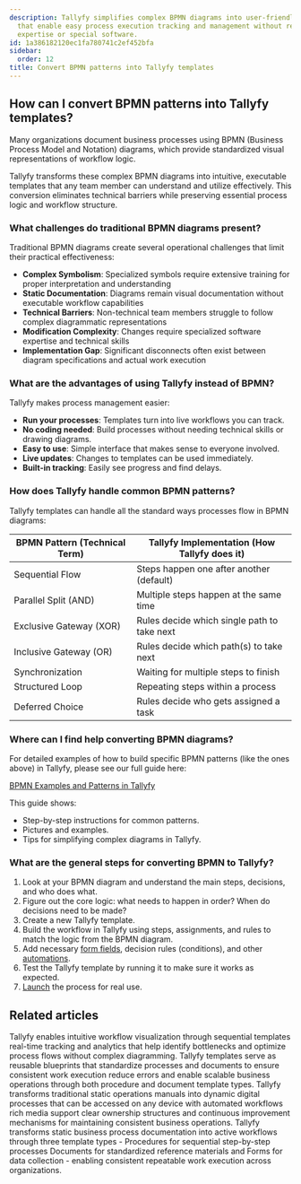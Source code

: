 ```yaml
---
description: Tallyfy simplifies complex BPMN diagrams into user-friendly templates
  that enable easy process execution tracking and management without requiring technical
  expertise or special software.
id: 1a386182120ec1fa780741c2ef452bfa
sidebar:
  order: 12
title: Convert BPMN patterns into Tallyfy templates
---
```


## How can I convert BPMN patterns into Tallyfy templates?

Many organizations document business processes using BPMN (Business Process Model and Notation) diagrams, which provide standardized visual representations of workflow logic.

Tallyfy transforms these complex BPMN diagrams into intuitive, executable templates that any team member can understand and utilize effectively. This conversion eliminates technical barriers while preserving essential process logic and workflow structure.

### What challenges do traditional BPMN diagrams present?

Traditional BPMN diagrams create several operational challenges that limit their practical effectiveness:

- **Complex Symbolism**: Specialized symbols require extensive training for proper interpretation and understanding
- **Static Documentation**: Diagrams remain visual documentation without executable workflow capabilities
- **Technical Barriers**: Non-technical team members struggle to follow complex diagrammatic representations
- **Modification Complexity**: Changes require specialized software expertise and technical skills
- **Implementation Gap**: Significant disconnects often exist between diagram specifications and actual work execution

### What are the advantages of using Tallyfy instead of BPMN?

Tallyfy makes process management easier:
- **Run your processes**: Templates turn into live workflows you can track.
- **No coding needed**: Build processes without needing technical skills or drawing diagrams.
- **Easy to use**: Simple interface that makes sense to everyone involved.
- **Live updates**: Changes to templates can be used immediately.
- **Built-in tracking**: Easily see progress and find delays.

### How does Tallyfy handle common BPMN patterns?

Tallyfy templates can handle all the standard ways processes flow in BPMN diagrams:

| BPMN Pattern (Technical Term) | Tallyfy Implementation (How Tallyfy does it) |
|-------------------------------|---------------------------------------------|
| Sequential Flow               | Steps happen one after another (default)     |
| Parallel Split (AND)          | Multiple steps happen at the same time       |
| Exclusive Gateway (XOR)       | Rules decide which single path to take next |
| Inclusive Gateway (OR)        | Rules decide which path(s) to take next    |
| Synchronization               | Waiting for multiple steps to finish         |
| Structured Loop               | Repeating steps within a process             |
| Deferred Choice               | Rules decide who gets assigned a task        |

### Where can I find help converting BPMN diagrams?

For detailed examples of how to build specific BPMN patterns (like the ones above) in Tallyfy, please see our full guide here:

[BPMN Examples and Patterns in Tallyfy](https://tallyfy.com/bpmn-examples-and-patterns)

This guide shows:
- Step-by-step instructions for common patterns.
- Pictures and examples.
- Tips for simplifying complex diagrams in Tallyfy.

### What are the general steps for converting BPMN to Tallyfy?

1. Look at your BPMN diagram and understand the main steps, decisions, and who does what.
2. Figure out the core logic: what needs to happen in order? When do decisions need to be made?
3. Create a new Tallyfy template.
4. Build the workflow in Tallyfy using steps, assignments, and rules to match the logic from the BPMN diagram.
5. Add necessary [form fields](/products/pro/tracking-and-tasks/tasks/what-are-form-fields-in-tallyfy/), decision rules (conditions), and other [automations](/products/pro/documenting/templates/automations/).
6. Test the Tallyfy template by running it to make sure it works as expected.
7. [Launch](/products/pro/launching/) the process for real use.


## Related articles
<CardGrid>
<LinkTitleCard header="<b>Process Improvement > Understand process flow without flowcharts</b>" href="/products/pro/tutorials/how-to/process-improvement/understanding-process-flow-without-complex-flowcharts/" > Tallyfy enables intuitive workflow visualization through sequential templates real-time tracking and analytics that help identify bottlenecks and optimize process flows without complex diagramming. </LinkTitleCard>
<LinkTitleCard header="<b>Documenting > Templates</b>" href="/products/pro/documenting/templates/" > Tallyfy templates serve as reusable blueprints that standardize processes and documents to ensure consistent work execution reduce errors and enable scalable business operations through both procedure and document template types. </LinkTitleCard>
<LinkTitleCard header="<b>How To > Build an effective operations manual</b>" href="/products/pro/tutorials/how-to/build-effective-operations-manual/" > Tallyfy transforms traditional static operations manuals into dynamic digital processes that can be accessed on any device with automated workflows rich media support clear ownership structures and continuous improvement mechanisms for maintaining consistent business operations. </LinkTitleCard>
<LinkTitleCard header="<b>Pro > Essentials</b>" href="/products/pro/documenting/" > Tallyfy transforms static business process documentation into active workflows through three template types - Procedures for sequential step-by-step processes Documents for standardized reference materials and Forms for data collection - enabling consistent repeatable work execution across organizations. </LinkTitleCard>
</CardGrid>